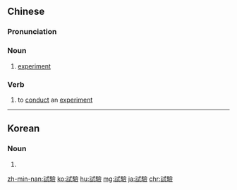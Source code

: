 {{also|試験|试验}}
==Chinese==
{{zh-forms|s=试验}}

===Pronunciation===
{{zh-pron
|m=shìyàn
|ma=y
|c=si3 jim6
|h=pfs=sṳ-ngiam
|md=ché-ngiêng
|mn=chhì-giām
|w=2sr nyi
|cat=n,v
}}

===Noun===
{{zh-noun|mw=次|mw2=個}}

# [[experiment]]

===Verb===
{{zh-verb}}

# to [[conduct]] an [[experiment]]

{{zh-cat|Elementary}}

----

==Korean==
{{ko-hanjatab}}

===Noun===
{{ko-noun|hj|hangeul=시험}}

# {{hanja form of|시험|test, exam}}

[[zh-min-nan:試驗]]
[[ko:試驗]]
[[hu:試驗]]
[[mg:試驗]]
[[ja:試驗]]
[[chr:試驗]]
